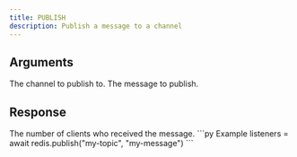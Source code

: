 ```yaml
---
title: PUBLISH
description: Publish a message to a channel
---
```



## Arguments

<ParamField body="channel" type="string" required>
The channel to publish to.
</ParamField>

<ParamField body="message" type="TMessage">
The message to publish.
</ParamField>

## Response

<ResponseField type="integer" required>
  The number of clients who received the message.
</ResponseField>

<RequestExample>
```py Example
listeners = await redis.publish("my-topic", "my-message")
```
</RequestExample>
